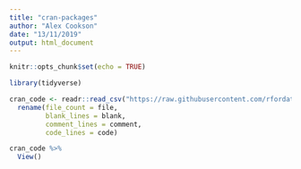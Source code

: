```yaml
---
title: "cran-packages"
author: "Alex Cookson"
date: "13/11/2019"
output: html_document
---
```


```r
knitr::opts_chunk$set(echo = TRUE)
```

```r
library(tidyverse)

cran_code <- readr::read_csv("https://raw.githubusercontent.com/rfordatascience/tidytuesday/master/data/2019/2019-11-12/loc_cran_packages.csv") %>%
  rename(file_count = file,
         blank_lines = blank,
         comment_lines = comment,
         code_lines = code)
```

```r
cran_code %>%
  View()
```

